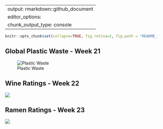
---
output: rmarkdown::github_document
editor_options: 
  chunk_output_type: console
---

```r
knitr::opts_chunk$set(collapse=TRUE, fig.retina=2, fig.path = "README_figs/README-")


```

## Global Plastic Waste - Week 21

![Plastic Waste](https://raw.githubusercontent.com/carstenstann/TidyTuesdaySubmissions/master/README_figs/Global Plastic Waste.png)

## Wine Ratings - Week 22

![](https://raw.githubusercontent.com/carstenstann/TidyTuesdaySubmissions/master/README_figs/WineRatings.png)

## Ramen Ratings - Week 23

![](https://raw.githubusercontent.com/carstenstann/TidyTuesdaySubmissions/master/README_figs/RamenRatings.png)

